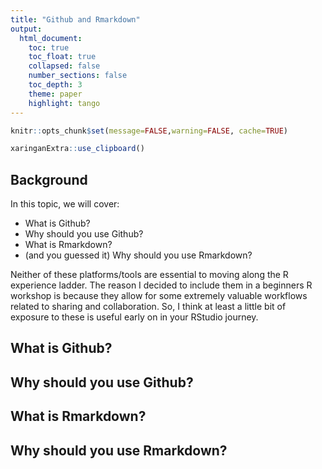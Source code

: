 ```yaml
---
title: "Github and Rmarkdown"
output:
  html_document:
    toc: true
    toc_float: true
    collapsed: false
    number_sections: false
    toc_depth: 3
    theme: paper
    highlight: tango
---
```


```r
knitr::opts_chunk$set(message=FALSE,warning=FALSE, cache=TRUE)
```

```r
xaringanExtra::use_clipboard()
```

## Background

In this topic, we will cover:

* What is Github?
* Why should you use Github?
* What is Rmarkdown?
* (and you guessed it) Why should you use Rmarkdown?

Neither of these platforms/tools are essential to moving along the R experience ladder. The reason I decided to include them in a beginners R workshop is because they allow for some extremely valuable workflows related to sharing and collaboration. So, I think at least a little bit of exposure to these is useful early on in your RStudio journey.

## What is Github?

## Why should you use Github?

## What is Rmarkdown?

## Why should you use Rmarkdown?
